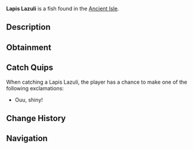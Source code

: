 {{FishInfobox
|image          = Lapis Lazuli.png
|rarity         = Gemstone
|sea            = First Sea
|location       = [[Ancient Isle]]
|sublocation    = 
|sources        = Meteor
|radar_location = 
|xp             = 150
|weather        = 
|time           = 
|season         = 
|bait           = 
|base_weight    = 1.4
|base_value     = 700
|weight_range   = 1
|base_chance    = 0
|base_resil     = 100
}}
'''Lapis Lazuli''' is a {{Rarity|Gemstone}} fish found in the [[Ancient Isle]].

== Description ==
{{Description|A deep blue gemstone with a complex shape.|Bestiary Entry}}

== Obtainment ==
{{Description|From meteors.|Bestiary Hint}}

== Catch Quips ==
When catching a Lapis Lazuli, the player has a chance to make one of the following exclamations:
* Ouu, shiny!

== Change History ==
{{Change History|{{subst:Current Version}}}}

== Navigation ==
{{Fish Navbox|Ancient Isle}}